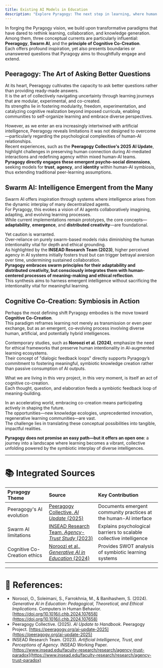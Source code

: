 ```yaml
---
title: Existing AI Models in Education
description: "Explore Pyragogy: The next step in learning, where human collaboration and artificial intelligence converge to ignite cognitive co-creation and emergent knowledge."
---
```


In forging the Pyragogy vision, we build upon transformative paradigms that have dared to rethink learning, collaboration, and knowledge generation.  
Among them, three conceptual currents are particularly influential: **Peeragogy**, **Swarm AI**, and the **principle of Cognitive Co-Creation**.  
Each offers profound inspiration, yet also presents boundaries or unanswered questions that Pyragogy aims to thoughtfully engage and extend.

## Peeragogy: The Art of Asking Better Questions

At its heart, Peeragogy cultivates the capacity to ask better questions rather than providing ready-made answers.  
It is the art of collectively navigating uncertainty through learning journeys that are modular, experimental, and co-created.  
Its strengths lie in fostering modularity, freedom, experimentation, and catalyzing cognitive realization beyond imposed curricula, enabling communities to self-organize learning and embrace diverse perspectives.

However, as we enter an era increasingly intertwined with artificial intelligence, Peeragogy reveals limitations it was not designed to overcome—particularly regarding the psychological complexities of human-AI relationships.  
Recent experiences, such as the **Peeragogy Collective's 2025 AI Update**, highlight challenges in preserving human connection during AI-mediated interactions and redefining agency within mixed human-AI teams.  
**Pyragogy directly engages these emergent psycho-social dimensions**, seeking models for **trust**, **agency**, and **identity** within human-AI symbiosis, thus extending traditional peer-learning assumptions.

## Swarm AI: Intelligence Emergent from the Many

Swarm AI offers inspiration through systems where intelligence arises from the dynamic interplay of many decentralized agents.  
For Pyragogy, this evokes a vision of AI agents collaboratively imagining, adapting, and evolving learning processes.  
While current implementations remain prototypes, the core concepts—**adaptability**, **emergence**, and **distributed creativity**—are foundational.

Yet caution is warranted.  
Over-reliance on purely swarm-based models risks diminishing the human intentionality vital for depth and ethical grounding.  
As highlighted by the **INSEAD Research Team (2023)**, higher perceived agency in AI systems initially fosters trust but can trigger betrayal aversion over time, undermining sustained collaboration.  
**Pyragogy embraces swarm principles for their adaptability and distributed creativity, but consciously integrates them with human-centered processes of meaning-making and ethical reflection**.  
This synthesis aims to harness emergent intelligence without sacrificing the intentionality vital for meaningful learning.

## Cognitive Co-Creation: Symbiosis in Action

Perhaps the most defining shift Pyragogy embodies is the move toward **Cognitive Co-Creation**.  
This paradigm reframes learning not merely as transmission or even peer exchange, but as an emergent, co-evolving process involving diverse human, artificial, and potentially hybrid intelligences.

Contemporary studies, such as **Noroozi et al. (2024)**, emphasize the need for ethical frameworks that preserve human intentionality in AI-augmented learning ecosystems.  
Their concept of "dialogic feedback loops" directly supports Pyragogy’s commitment to fostering meaningful, symbiotic knowledge creation rather than passive consumption of AI outputs.

What we are living in this very project, in this very moment, is itself an act of cognitive co-creation.  
Each thought, question, and elaboration feeds a symbiotic feedback loop of meaning-building.

In an accelerating world, embracing co-creation means participating actively in shaping the future.  
The opportunities—new knowledge ecologies, unprecedented innovation, regenerative learning communities—are vast.  
The challenge lies in translating these conceptual possibilities into tangible, impactful realities.

**Pyragogy does not promise an easy path—but it offers an open one**: a journey into a landscape where learning becomes a vibrant, collective unfolding powered by the symbiotic interplay of diverse intelligences.

---

# 📚 Integrated Sources

| Pyragogy Theme                     | Source                                       | Key Contribution                                                                 |
|:------------------------------------|:---------------------------------------------|:---------------------------------------------------------------------------------|
| Peeragogy's AI evolution            | [Peeragogy Collective, *AI Update* (2025)](https://peeragogy.org/ai-update-2025) | Documents emergent community practices at the human-AI interface                |
| Swarm AI limitations                | [INSEAD Research Team, *Agency-Trust Study* (2023)](https://www.insead.edu/faculty-research/research/agency-trust-paradox) | Explains psychological barriers to scalable collective intelligence        |
| Cognitive Co-Creation ethics        | [Noroozi et al., *Generative AI in Education* (2024)](https://doi.org/10.1016/j.chb.2024.107658) | Provides SWOT analysis of symbiotic learning systems                         |

---

# 📖 References:

- Noroozi, O., Soleimani, S., Farrokhnia, M., & Banihashem, S. (2024). *Generative AI in Education: Pedagogical, Theoretical, and Ethical Implications*. Computers in Human Behavior. [https://doi.org/10.1016/j.chb.2024.107658](https://doi.org/10.1016/j.chb.2024.107658)
- Peeragogy Collective. (2025). *AI Update to Handbook*. Peeragogy Project. [https://peeragogy.org/ai-update-2025](https://peeragogy.org/ai-update-2025)
- INSEAD Research Team. (2023). *Artificial Intelligence, Trust, and Perceptions of Agency*. INSEAD Working Paper. [https://www.insead.edu/faculty-research/research/agency-trust-paradox](https://www.insead.edu/faculty-research/research/agency-trust-paradox)
